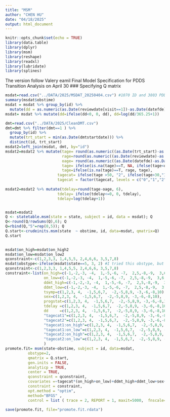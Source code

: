 ---
title: "MSM"
author: "CHEN HU"
date: "04/18/2025"
output: html_document
---

```{r setup, include=FALSE}
knitr::opts_chunk$set(echo = TRUE)
library(data.table)
library(dplyr)
library(msm)
library(reshape)
library(readxl)
library(lubridate)
library(splines)
```
The version follow Valery eamil Final Model Specification for PDDS Transition Analysis on April 30
### Specifying Q matrix 
```{r}
msdat=read.csv("../DATA/2025/MSDAT_20250404.csv") #1070 ID and 3803 PDDS
summary(msdat$obstime)
msdat = msdat %>% group_by(id) %>% 
  mutate(dd = as.numeric(as.Date(reviewdate[visit==1])-as.Date(datefde)))
msdat= msdat %>% mutate(dd=ifelse(dd<0, 0, dd), dd=log(dd/365.25+1))

dmt=read.csv("../DATA/2025/CleanDMT.csv")
dmt=dmt %>% filter(dmt==1 ) %>% 
  group_by(id) %>% 
  mutate(trt_start = min(as.Date(dmtstartdate))) %>%
  distinct(id, trt_start)
msdat2=left_join(msdat, dmt, by="id")
msdat2=msdat2 %>% mutate(tage= round(as.numeric((as.Date(trt_start)-as.Date(dob))/365.25),6),
                         rage=round(as.numeric((as.Date(reviewdate)-as.Date(dob))/365.25),6),#review age
                         oage= round(as.numeric((as.Date(datefde)-as.Date(dob))/365.25),6), #oage
                         tage= ifelse(is.na(tage)==T, NA, ifelse(tage<oage, oage, tage)),
                         tage=ifelse(is.na(tage)==T, rage, tage),
                       tagecat= ifelse(tage >50, "2", ifelse(tage>30,"1", "0")),
                       tagecat = factor(tagecat, levels = c("0","1","2")))
                    
msdat2=msdat2 %>% mutate(tdelay=round(tage-oage, 6),
                       tdelay= ifelse(tdelay<=0, 0, tdelay),
                       tdelay=log(tdelay+1))


msdat=msdat2
Q <- statetable.msm(state = state, subject = id, data = msdat); Q
Q<-round(Q/rowSums(Q),6); Q
Q=rbind(Q,"5"=rep(0,5)); Q
Q.start<-crudeinits.msm(state  ~ obstime, id, data=msdat, qmatrix=Q)
Q.start
 
```
```{r}
msdat$on_high=msdat$on_high2
msdat$on_low=msdat$on_low2
qconstraint<-c(1,2,3,3, 1,4,5,5, 2,4,6,6, 3,5,7,8)
msdat$obstype<-ifelse(msdat$state==5, 3, 2) #I tried this obstype, but my model didn’t converge. So I used obstype=2 instead. Just use obstype=2 or try the same if it converges, then fine.
qconstraint<-c(1,2,3,3, 1,4,5,5, 2,4,6,6, 3,5,7,8)
constraint<-list(on_high=c(-1,-2,-3, -4,  1,-5,-6, -7,  2,5,-8,-9,  3,6,8,-10),
                 on_low=c(-1,-2,-3, -4,  1,-5,-6, -7,  2,5,-8,-9,  3,6,8,-10),
                 ddmt_high=c(-1,-2,-3, -4,  1,-5,-6, -7,  2,5,-8,-9,  3,6,8,-10),
                 ddmt_low=c(-1,-2,-3, -4,  1,-5,-6, -7,  2,5,-8,-9,  3,6,8,-10),
                 tsymp=c(1,2,3, 4,  -1,5,6,7,  -2,-5,8,9, -3,-6,-8,10),
                 sex=c(1,2,3, 4,  -1,5,6,7,  -2,-5,8,9, -3,-6,-8,10),
                 progstat=c(1,2,3, 4,  -1,5,6,7,  -2,-5,8,9, -3,-6,-8,10),
                 tdelay =c(1,2,3, 4,  -1,5,6,7,  -2,-5,8,9, -3,-6,-8,10),
                 dd     =c(1,2,3, 4,  -1,5,6,7,  -2,-5,8,9, -3,-6,-8,10),
                 "tagecat1"=c(1,2,3, 4,  -1,5,6,7,  -2,-5,8,9, -3,-6,-8,10),
                 "tagecat2"=c(1,2,3, 4,  -1,5,6,7,  -2,-5,8,9, -3,-6,-8,10),                 
                 "tagecat1:on_high"=c(1,2,3, 4,  -1,5,6,7,  -2,-5,8,9, -3,-6,-8,10),
                 "tagecat1:on_low"=c(1,2,3, 4,  -1,5,6,7,  -2,-5,8,9, -3,-6,-8,10),
                 "tagecat2:on_high"=c(1,2,3, 4,  -1,5,6,7,  -2,-5,8,9, -3,-6,-8,10),
                 "tagecat2:on_low"=c(1,2,3, 4,  -1,5,6,7,  -2,-5,8,9, -3,-6,-8,10)
                 )
promote.fit= msm(state~obstime, subject = id, data=msdat,
          obstype=2,
          qmatrix = Q.start,
          gen.inits = FALSE, 
          analyticp = TRUE,
          center = TRUE,
          qconstraint = qconstraint,
          covariates =~tagecat*(on_high+on_low)+ddmt_high+ddmt_low+sex+tsymp+progstat+dd+tdelay,   #no interaction with tdelay. tdelay as fixed effects instead.
          constraint = constraint,
          opt.method = "optim",
          method="BFGS" ,
          control = list ( trace = 2, REPORT = 1, maxit=5000,  fnscale=20838.38, reltol=1e-8))

save(promote.fit, file="promote.fit.rdata")

```